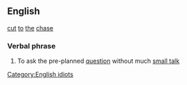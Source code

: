 ==English==
[[cut]] [[to]] [[the]] [[chase]]
===Verbal phrase===
# To ask the pre-planned [[question]] without much [[small talk]]
[[Category:English idiots]]